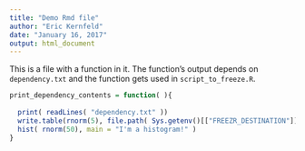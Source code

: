 ```yaml
---
title: "Demo Rmd file"
author: "Eric Kernfeld"
date: "January 16, 2017"
output: html_document
---
```


This is a file with a function in it. The function's output depends on `dependency.txt` and the function gets used in `script_to_freeze.R`.

```r
print_dependency_contents = function( ){
 
  print( readLines( "dependency.txt" ))
  write.table(rnorm(5), file.path( Sys.getenv()[["FREEZR_DESTINATION"]], "demo_output.txt" ) )
  hist( rnorm(50), main = "I'm a histogram!" )
}
```
